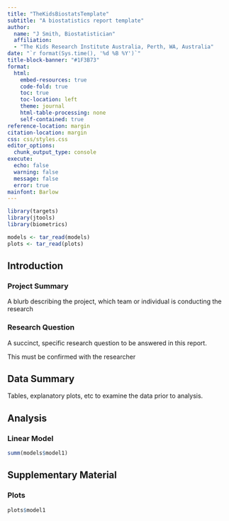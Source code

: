 ```yaml
---
title: "TheKidsBiostatsTemplate"
subtitle: "A biostatistics report template"
author:
  name: "J Smith, Biostatistician"
  affiliation:
  - "The Kids Research Institute Australia, Perth, WA, Australia"
date: "`r format(Sys.time(), '%d %B %Y')`"
title-block-banner: "#1F3B73"
format:
  html:
    embed-resources: true
    code-fold: true
    toc: true
    toc-location: left
    theme: journal
    html-table-processing: none
    self-contained: true
reference-location: margin 
citation-location: margin 
css: css/styles.css
editor_options: 
  chunk_output_type: console
execute:
  echo: false
  warning: false
  message: false
  error: true
mainfont: Barlow
---
```


```r
library(targets)
library(jtools)
library(biometrics)

models <- tar_read(models)
plots <- tar_read(plots)


```

## Introduction

### Project Summary

A blurb describing the project, which team or individual is conducting the research

### Research Question

A succinct, specific research question to be answered in this report.

::: callout-important
This must be confirmed with the researcher
:::

## Data Summary

Tables, explanatory plots, etc to examine the data prior to analysis.

## Analysis

### Linear Model

```r
summ(models$model1)
```

## Supplementary Material

### Plots

```r
plots$model1
```

